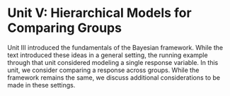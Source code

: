# Unit V: Hierarchical Models for Comparing Groups {-}

Unit III introduced the fundamentals of the Bayesian framework.  While the text introduced these ideas in a general setting, the running example through that unit considered modeling a single response variable.  In this unit, we consider comparing a response across groups.  While the framework remains the same, we discuss additional considerations to be made in these settings.